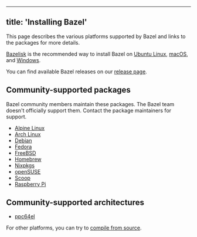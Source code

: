 
---
title: 'Installing Bazel'
---



This page describes the various platforms supported by Bazel and links
to the packages for more details.

[Bazelisk](/install/bazelisk) is the recommended way to install Bazel on [Ubuntu Linux](/install/ubuntu), [macOS](/install/os-x), and [Windows](/install/windows).

You can find available Bazel releases on our [release page](/release).

## Community-supported packages

Bazel community members maintain these packages. The Bazel team doesn't
officially support them. Contact the package maintainers for support.

*   [Alpine Linux](https://pkgs.alpinelinux.org/packages?name=bazel*&branch=edge&repo=&arch=&origin=&flagged=&maintainer=)
*   [Arch Linux][arch]
*   [Debian](https://qa.debian.org/developer.php?email=team%2Bbazel%40tracker.debian.org)
*   [Fedora](https://copr.fedorainfracloud.org/coprs/lihaohong/bazel)
*   [FreeBSD](https://www.freshports.org/devel/bazel)
*   [Homebrew](https://formulae.brew.sh/formula/bazel)
*   [Nixpkgs](https://github.com/NixOS/nixpkgs/blob/master/pkgs/development/tools/build-managers/bazel)
*   [openSUSE](/install/suse)
*   [Scoop](https://github.com/scoopinstaller/scoop-main/blob/master/bucket/bazel.json)
*   [Raspberry Pi](https://github.com/koenvervloesem/bazel-on-arm/blob/master/README.md)

## Community-supported architectures

*   [ppc64el](https://ftp2.osuosl.org/pub/ppc64el/bazel/)

For other platforms, you can try to [compile from source](/install/compile-source).

[arch]: https://archlinux.org/packages/extra/x86_64/bazel/
